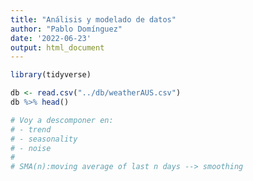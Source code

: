 ```yaml
---
title: "Análisis y modelado de datos"
author: "Pablo Domínguez"
date: '2022-06-23'
output: html_document
---
```


```r
library(tidyverse)
```



```r
db <- read.csv("../db/weatherAUS.csv")
db %>% head() 

# Voy a descomponer en:
# - trend
# - seasonality
# - noise
# 
# SMA(n):moving average of last n days --> smoothing
```


